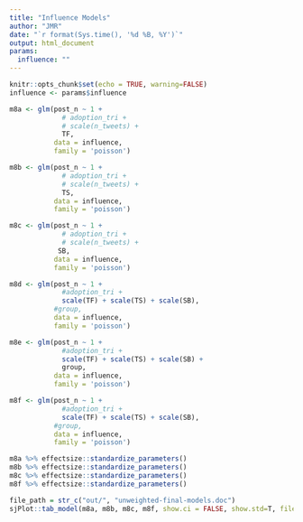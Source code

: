 ```yaml
---
title: "Influence Models"
author: "JMR"
date: "`r format(Sys.time(), '%d %B, %Y')`"
output: html_document
params:
  influence: ""
---
```


```r
knitr::opts_chunk$set(echo = TRUE, warning=FALSE)
influence <- params$influence
```

```r
m8a <- glm(post_n ~ 1 +
             # adoption_tri +
             # scale(n_tweets) +
             TF,
           data = influence,
           family = 'poisson')

m8b <- glm(post_n ~ 1 +
             # adoption_tri +
             # scale(n_tweets) +
             TS,
           data = influence,
           family = 'poisson')

m8c <- glm(post_n ~ 1 +
             # adoption_tri +
             # scale(n_tweets) +
            SB,
           data = influence,
           family = 'poisson')

m8d <- glm(post_n ~ 1 +
             #adoption_tri +
             scale(TF) + scale(TS) + scale(SB),
           #group,
           data = influence,
           family = 'poisson')

m8e <- glm(post_n ~ 1 +
             #adoption_tri +
             scale(TF) + scale(TS) + scale(SB) +
             group,
           data = influence,
           family = 'poisson')

m8f <- glm(post_n ~ 1 +
             #adoption_tri +
             scale(TF) + scale(TS) + scale(SB),
           #group,
           data = influence,
           family = 'poisson')

m8a %>% effectsize::standardize_parameters()
m8b %>% effectsize::standardize_parameters()
m8c %>% effectsize::standardize_parameters()
m8f %>% effectsize::standardize_parameters()

file_path = str_c("out/", "unweighted-final-models.doc")
sjPlot::tab_model(m8a, m8b, m8c, m8f, show.ci = FALSE, show.std=T, file = file_path)
```